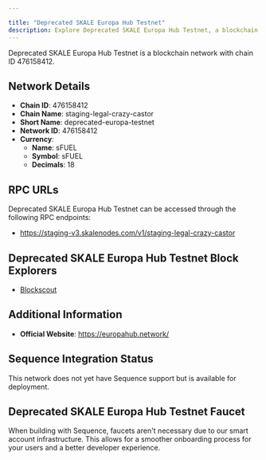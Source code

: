 ```yaml
---

title: "Deprecated SKALE Europa Hub Testnet"
description: Explore Deprecated SKALE Europa Hub Testnet, a blockchain network with chain ID 476158412. Learn about its native currency, sFUEL, and how to interact with the network.
---
```




Deprecated SKALE Europa Hub Testnet is a blockchain network with chain ID 476158412.

## Network Details

- **Chain ID**: 476158412
- **Chain Name**: staging-legal-crazy-castor
- **Short Name**: deprecated-europa-testnet
- **Network ID**: 476158412
- **Currency**: 
  - **Name**: sFUEL
  - **Symbol**: sFUEL
  - **Decimals**: 18

## RPC URLs

Deprecated SKALE Europa Hub Testnet can be accessed through the following RPC endpoints:

- https://staging-v3.skalenodes.com/v1/staging-legal-crazy-castor

## Deprecated SKALE Europa Hub Testnet Block Explorers

- [Blockscout](https://staging-legal-crazy-castor.explorer.staging-v3.skalenodes.com)

## Additional Information

- **Official Website**: https://europahub.network/

## Sequence Integration Status

This network does not yet have Sequence support but is available for deployment.

## Deprecated SKALE Europa Hub Testnet Faucet

When building with Sequence, faucets aren't necessary due to our smart account infrastructure. This allows for a smoother onboarding process for your users and a better developer experience.
